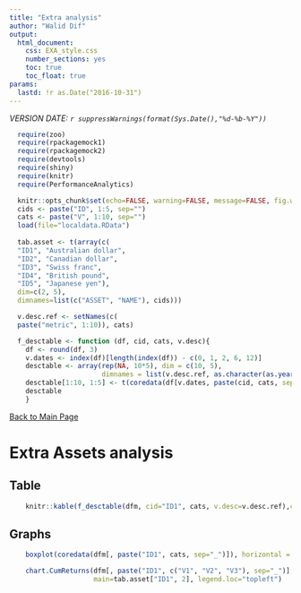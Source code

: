 ```yaml
---
title: "Extra analysis"
author: "Walid Dif"
output:
  html_document:
    css: EXA_style.css
    number_sections: yes
    toc: true
    toc_float: true
params:
  lastd: !r as.Date("2016-10-31")
---
```

*VERSION DATE: `r suppressWarnings(format(Sys.Date(),"%d-%b-%Y"))`*  

```r

  require(zoo)
  require(rpackagemock1)
  require(rpackagemock2)
  require(devtools)
  require(shiny)
  require(knitr)
  require(PerformanceAnalytics)

  knitr::opts_chunk$set(echo=FALSE, warning=FALSE, message=FALSE, fig.width=10, fig.height=7, results='asis') # assign global chunk options
  cids <- paste("ID", 1:5, sep="")
  cats <- paste("V", 1:10, sep="")
  load(file="localdata.RData")
  
  tab.asset <- t(array(c(
  "ID1", "Australian dollar",
  "ID2", "Canadian dollar",
  "ID3", "Swiss franc",
  "ID4", "British pound",
  "ID5", "Japanese yen"),
  dim=c(2, 5),
  dimnames=list(c("ASSET", "NAME"), cids)))

  v.desc.ref <- setNames(c(
  paste("metric", 1:10)), cats)

  f_desctable <- function (df, cid, cats, v.desc){
    df <- round(df, 3)
    v.dates <- index(df)[length(index(df)) - c(0, 1, 2, 6, 12)]
    desctable <- array(rep(NA, 10*5), dim = c(10, 5),
                       dimnames = list(v.desc.ref, as.character(as.yearmon(rev(v.dates)))))
    desctable[1:10, 1:5] <- t(coredata(df[v.dates, paste(cid, cats, sep="_")]))
    desctable
    }
```

[Back to Main Page](index.Rmd)

# Extra Assets analysis

## Table

```r
    knitr::kable(f_desctable(dfm, cid="ID1", cats, v.desc=v.desc.ref),caption = NULL, table.attr = "class=\"flat-table\"")
```

## Graphs

```r
    boxplot(coredata(dfm[, paste("ID1", cats, sep="_")]), horizontal = T)
```

```r
    chart.CumReturns(dfm[, paste("ID1", c("V1", "V2", "V3"), sep="_")], geometric=FALSE,
                     main=tab.asset["ID1", 2], legend.loc="topleft")
```

